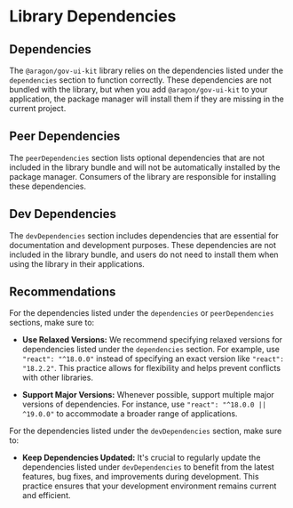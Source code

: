 
<Meta title="Docs/Coding Guidelines/Library Dependencies" />

# Library Dependencies

## Dependencies

The `@aragon/gov-ui-kit` library relies on the dependencies listed under the `dependencies` section to function
correctly. These dependencies are not bundled with the library, but when you add `@aragon/gov-ui-kit` to your
application, the package manager will install them if they are missing in the current project.

## Peer Dependencies

The `peerDependencies` section lists optional dependencies that are not included in the library bundle and will not be
automatically installed by the package manager. Consumers of the library are responsible for installing these
dependencies.

## Dev Dependencies

The `devDependencies` section includes dependencies that are essential for documentation and development purposes. These
dependencies are not included in the library bundle, and users do not need to install them when using the library in
their applications.

## Recommendations

For the dependencies listed under the `dependencies` or `peerDependencies` sections, make sure to:

- **Use Relaxed Versions:** We recommend specifying relaxed versions for dependencies listed under the `dependencies`
  section. For example, use `"react": "^18.0.0"` instead of specifying an exact version like `"react": "18.2.2"`. This
  practice allows for flexibility and helps prevent conflicts with other libraries.

- **Support Major Versions:** Whenever possible, support multiple major versions of dependencies. For instance, use
  `"react": "^18.0.0 || ^19.0.0"` to accommodate a broader range of applications.

For the dependencies listed under the `devDependencies` section, make sure to:

- **Keep Dependencies Updated:** It's crucial to regularly update the dependencies listed under `devDependencies` to
  benefit from the latest features, bug fixes, and improvements during development. This practice ensures that your
  development environment remains current and efficient.
